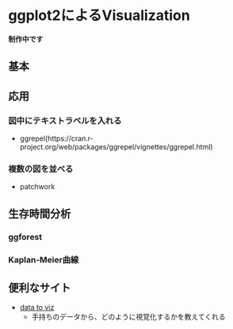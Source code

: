 # ggplot2によるVisualization

**制作中です**

## 基本

## 応用

### 図中にテキストラベルを入れる

- ggrepel(https://cran.r-project.org/web/packages/ggrepel/vignettes/ggrepel.html)

### 複数の図を並べる
- patchwork

## 生存時間分析

### ggforest

### Kaplan-Meier曲線

## 便利なサイト

- [data to viz](https://www.data-to-viz.com/)
  - 手持ちのデータから、どのように視覚化するかを教えてくれる
